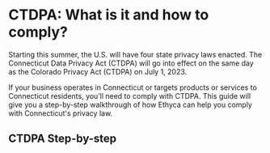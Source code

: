 
# CTDPA: What is it and how to comply?

Starting this summer, the U.S. will have four state privacy laws enacted. The Connecticut Data Privacy Act (CTDPA) will go into effect on the same day as the Colorado Privacy Act (CTDPA) on July 1, 2023. 

If your business operates in Connecticut or targets products or services to Connecticut residents, you’ll need to comply with CTDPA. This guide will give you a step-by-step walkthrough of how Ethyca can help you comply with Connecticut's privacy law.

## CTDPA Step-by-step
<KeyFeatWrap>
  <KeyFeat title="What is the CTDPA" link="./what_is_ctdpa"  description="A brief introduction to the Colorado Privacy Act (CTDPA)"/>
  <KeyFeat title="What are the requirements of the CTDPA?" link="./what_reqs_ctdpa"  description="A summary of the key requirements of the CTDPA and considerations for how you can support them."/>
  <KeyFeat title="Additional Business Obligations of CTDPA" link="./addtl_reqs_ctdpa"   description="A rundown of additional requirements businesses must follow under CTDPA."/>
  <KeyFeat title="CTDPA Step 01: Creating a data map" link="./data_map_ctdpa"   description="How to create a data map that will enable compliance for CTDPA."/>
  <KeyFeat title="CTDPA Step 02: Access Requests for ctdpa" link="./access_requests_ctdpa"   description="This guide will show you how to fulfill users' access requests for CTDPA"/>
  <KeyFeat title="CTDPA Step 03: Correction Requests for ctdpa" link="./correction_requests_ctdpa"   description="This guide will show you how to fulfill users' correction requests for CTDPA"/>
  <KeyFeat title="CTDPA Step 04: Erasure Requests for ctdpa" link="./erasure_ctdpa"   description="This guide will show you how to fulfill users' erasure requests for CTDPA"/>
  <KeyFeat title="CTDPA Step 05: Portability Requests for ctdpa" link="./portability_ctdpa"   description="This guide will show you how to fulfill users' data portability requests for CTDPA"/>
  <KeyFeat title="CTDPA Step 06: Data Protection Assessments" link="./dpa_ctdpa"   description="How to perform Data Protection Assessments to measure the risks of processing activities."/>
  <KeyFeat title="Summary" link="./conclusion_ctdpa"   description="How Ethyca enables CTDPA compliance for your business and beyond."/>
</KeyFeatWrap>